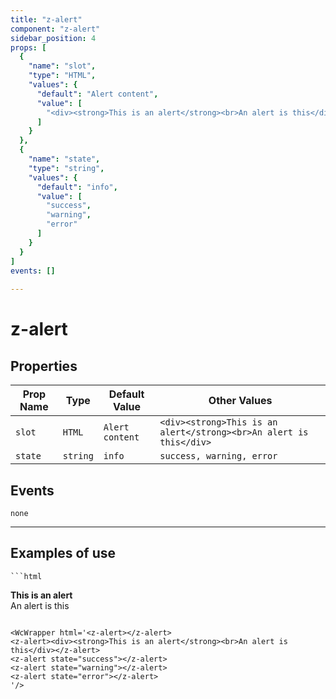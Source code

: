 ```yaml
--- 
title: "z-alert"
component: "z-alert"
sidebar_position: 4
props: [
  {
    "name": "slot",
    "type": "HTML",
    "values": {
      "default": "Alert content",
      "value": [
        "<div><strong>This is an alert</strong><br>An alert is this</div>"
      ]
    }
  },
  {
    "name": "state",
    "type": "string",
    "values": {
      "default": "info",
      "value": [
        "success",
        "warning",
        "error"
      ]
    }
  }
]
events: []
 
--- 
```


# z-alert



## Properties

| Prop Name   | Type   | Default Value  | Other Values                    |
|-------------|--------|----------------|---------------------------------|
| `slot` | `HTML` | `Alert content` | `<div><strong>This is an alert</strong><br>An alert is this</div>` |
| `state` | `string` | `info` | `success, warning, error` |

## Events
`none`


--- 

## Examples of use



    ```html
<z-alert></z-alert>
<z-alert><div><strong>This is an alert</strong><br>An alert is this</div></z-alert>
<z-alert state="success"></z-alert>
<z-alert state="warning"></z-alert>
<z-alert state="error"></z-alert>

```

<WcWrapper html='<z-alert></z-alert>
<z-alert><div><strong>This is an alert</strong><br>An alert is this</div></z-alert>
<z-alert state="success"></z-alert>
<z-alert state="warning"></z-alert>
<z-alert state="error"></z-alert>
'/>
  


